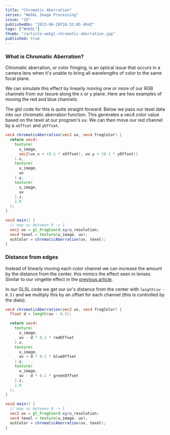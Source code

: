 ```yaml
---
title: "Chromatic Aberration"
series: "WebGL Image Processing"
issue: "10"
publishedOn: "2023-06-28T16:31:05.404Z"
tags: ["WebGL"]
thumb: "/article-webgl-chromatic-aberration.jpg"
published: true
---
```


<WebGLImageProcessingIntro />

### What is Chromatic Aberration?

Chromatic aberration, or color fringing, is an optical issue that occurs in a camera lens when it's unable to bring all wavelengths of color to the same focal plane.

We can simulate this effect by linearly moving one or more of our RGB channels from our texure along the x or y plane. Here are two examples of moving the red and blue channels:

<Dither step="chromatic-aberration-red" />

<Dither step="chromatic-aberration-blue" />

The glsl code for this is quite straight forward. Below we pass our texel data into our chromatic aberration function. This generates a vec4 color value based on the texel at our program's uv. We can then move our red channel by a `xOffset` and `yOffset`. 

```glsl
vec4 chromaticAberration(vec2 uv, vec4 fragColor) {
  return vec4(
    texture(
      u_image, 
      vec2(uv.x + (0.1 * xOffset), uv.y + (0.1 * yOffset))
    ).x,
    texture(
      u_image, 
      uv
    ).y,
    texture(
      u_image, 
      uv
    ).z,
    1.0
  );
}

void main() {
  // map uv between 0 -> 1
  vec2 uv = gl_FragCoord.xy/u_resolution;
  vec4 texel = texture(u_image, uv);
  outColor = chromaticAberration(uv, texel);
}
```

### Distance from edges

Instead of linearly moving each color channel we can increase the amount by the distance from the center, this mimics the effect seen in lenses. Similar to our vingette effect in the [previous article](/p/2023-07-webgl-09-vingette).

<Dither step="chromatic-aberration" />

In our GLSL code we get our uv's distance from the center with `length(uv - 0.5)` and we multiply this by an offset for each channel (this is controlled by the dials).

```glsl 
vec4 chromaticAberration(vec2 uv, vec4 fragColor) {
  float d = length(uv - 0.5);

  return vec4(
    texture(
      u_image, 
      uv - d * 0.1 * redOffset
    ).x,
    texture(
      u_image, 
      uv + d * 0.1 * blueOffset
    ).y,
    texture(
      u_image, 
      uv - d * 0.1 * greenOffset
    ).z,
    1.0
  );
}

void main() {
  // map uv between 0 -> 1
  vec2 uv = gl_FragCoord.xy/u_resolution;
  vec4 texel = texture(u_image, uv);
  outColor = chromaticAberration(uv, texel);
}
```
